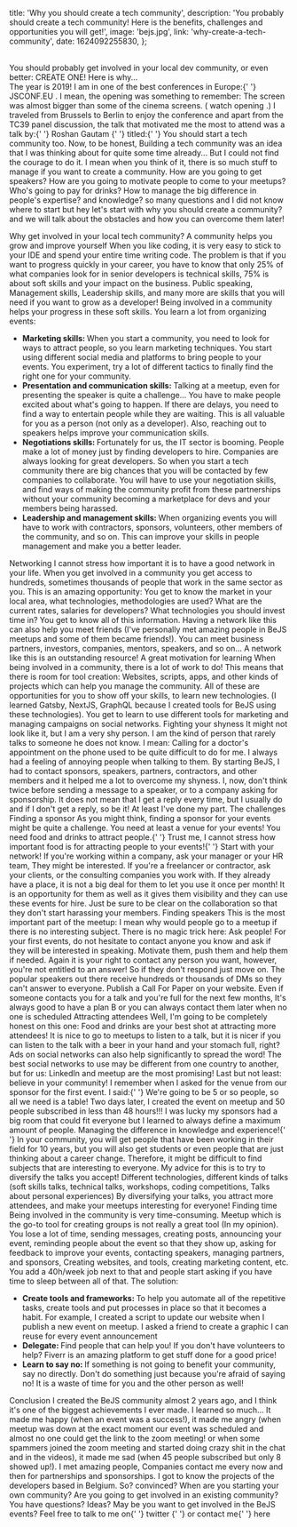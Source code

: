 
  title: 'Why you should create a tech community',
  description:
    'You probably should create a tech community! Here is the benefits, challenges and opportunities you will get!',
  image: 'bejs.jpg',
  link: 'why-create-a-tech-community',
  date: 1624092255830,
};


<br />
<FunkyWord>
  You should probably get involved in your local dev community, or even better:
  CREATE ONE! Here is why...
</FunkyWord>
<br />
<Paragraph>
  The year is 2019! I am in one of the best conferences in Europe:{' '}
  <BeautifulLink target="_blank" href="https://2019.jsconf.eu/">
    JSCONF.EU
  </BeautifulLink>
  . I mean, the opening was something to remember: The screen was almost bigger than
  some of the cinema screens. (<BeautifulLink
    target="_blank"
    href="https://youtu.be/o1rzsna263c?t=1215"
  >
    watch opening
  </BeautifulLink>
  .) I traveled from Brussels to Berlin to enjoy the conference and apart from
  the TC39 panel discussion, the talk that motivated me the most to attend was a
  talk by:{' '}
  <BeautifulLink target="_blank" href="https://twitter.com/roshangautam0">
    Roshan Gautam
  </BeautifulLink>{' '}
  titled:{' '}
  <BeautifulLink
    target="_blank"
    href="https://2019.jsconf.eu/roshan-gautam/you-should-start-a-tech-community-too.html"
  >
    You should start a tech community too.
  </BeautifulLink>
</Paragraph>
<Paragraph>
  Now, to be honest, Building a tech community was an idea that I was thinking
  about for quite some time already... But I could not find the courage to do
  it. I mean when you think of it, there is so much stuff to manage if you want
  to create a community. How are you going to get speakers? How are you going to
  motivate people to come to your meetups? Who's going to pay for drinks? How to
  manage the big difference in people's expertise? and knowledge? so many
  questions and I did not know where to start but hey let's start with why you
  should create a community? and we will talk about the obstacles and how you
  can overcome them later!
</Paragraph>

<Heading tag="h2"> Why get involved in your local tech community?</Heading>
<Heading tag="h3"> A community helps you grow and improve yourself </Heading>
<Paragraph>
  When you like coding, it is very easy to stick to your IDE and spend your
  entire time writing code. The problem is that if you want to progress quickly
  in your career, you have to know that only 25% of what companies look for in
  senior developers is technical skills, 75% is about soft skills and your
  impact on the business. Public speaking, Management skills, Leadership skills,
  and many more are skills that you will need if you want to grow as a
  developer!
</Paragraph>
<Paragraph>
  Being involved in a community helps your progress in these soft skills. You
  learn a lot from organizing events:
  <ul>
    <li>
      <b>Marketing skills: </b>
      When you start a community, you need to look for ways to attract people, so
      you learn marketing techniques. You start using different social media and
      platforms to bring people to your events. You experiment, try a lot of different
      tactics to finally find the right one for your community.
    </li>
    <li>
      <b>Presentation and communication skills: </b>
      Talking at a meetup, even for presenting the speaker is quite a challenge...
      You have to make people excited about what's going to happen. If there are
      delays, you need to find a way to entertain people while they are waiting.
      This is all valuable for you as a person (not only as a developer). Also, reaching
      out to speakers helps improve your communication skills.
    </li>
    <li>
      <b>Negotiations skills: </b>
      Fortunately for us, the IT sector is booming. People make a lot of money just
      by finding developers to hire. Companies are always looking for great developers.
      So when you start a tech community there are big chances that you will be contacted
      by few companies to collaborate. You will have to use your negotiation skills,
      and find ways of making the community profit from these partnerships without
      your community becoming a marketplace for devs and your members being harassed.
    </li>
    <li>
      <b>Leadership and management skills: </b>
      When organizing events you will have to work with contractors, sponsors, volunteers,
      other members of the community, and so on. This can improve your skills in
      people management and make you a better leader.
    </li>
  </ul>
</Paragraph>
<Heading tag="h3"> Networking </Heading>
<Paragraph>
  I cannot stress how important it is to have a good network in your life. When
  you get involved in a community you get access to hundreds, sometimes
  thousands of people that work in the same sector as you. This is an amazing
  opportunity: You get to know the market in your local area, what technologies,
  methodologies are used? What are the current rates, salaries for developers?
  What technologies you should invest time in? You get to know all of this
  information. Having a network like this can also help you meet friends (I've
  personally met amazing people in BeJS meetups and some of them became
  friends!). You can meet business partners, investors, companies, mentors,
  speakers, and so on... A network like this is an outstanding resource!
</Paragraph>
<Heading tag="h3"> A great motivation for learning </Heading>
<Paragraph>
  When being involved in a community, there is a lot of work to do! This means
  that there is room for tool creation: Websites, scripts, apps, and other kinds
  of projects which can help you manage the community. All of these are
  opportunities for you to show off your skills, to learn new technologies. (I
  learned Gatsby, NextJS, GraphQL because I created tools for BeJS using these
  technologies). You get to learn to use different tools for marketing and
  managing campaigns on social networks.
</Paragraph>
<Heading tag="h3"> Fighting your shyness </Heading>
<Paragraph>
  It might not look like it, but I am a very shy person. I am the kind of person
  that rarely talks to someone he does not know. I mean: Calling for a doctor's
  appointment on the phone used to be quite difficult to do for me. I always had
  a feeling of annoying people when talking to them. By starting BeJS, I had to
  contact sponsors, speakers, partners, contractors, and other members and it
  helped me a lot to overcome my shyness. I, now, don't think twice before
  sending a message to a speaker, or to a company asking for sponsorship. It
  does not mean that I get a reply every time, but I usually do and if I don't
  get a reply, so be it! At least I've done my part.
</Paragraph>
<Heading tag="h2"> The challenges </Heading>
<Heading tag="h3"> Finding a sponsor </Heading>
<Paragraph>
  As you might think, finding a sponsor for your events might be quite a
  challenge. You need at least a venue for your events! You need food and drinks
  to attract people.{' '}
  <FunkyWord>
    Trust me, I cannot stress how important food is for attracting people to
    your events!{' '}
  </FunkyWord>
  Start with your network! If you're working within a company, ask your manager or
  your HR team, They might be interested. If you're a freelancer or contractor, ask
  your clients, or the consulting companies you work with. If they already have a
  place, it is not a big deal for them to let you use it once per month! It is an
  opportunity for them as well as it gives them visibility and they can use these
  events for hire. Just be sure to be clear on the collaboration so that they don't
  start harassing your members.
</Paragraph>
<Heading tag="h3"> Finding speakers </Heading>
<Paragraph>
  This is the most important part of the meetup: I mean why would people go to a
  meetup if there is no interesting subject. There is no magic trick here: Ask
  people! For your first events, do not hesitate to contact anyone you know and
  ask if they will be interested in speaking. Motivate them, push them and help
  them if needed. Again it is your right to contact any person you want,
  however, you're not entitled to an answer! So if they don't respond just move
  on. The popular speakers out there receive hundreds or thousands of DMs so
  they can't answer to everyone.
</Paragraph>
<Paragraph>
  Publish a Call For Paper on your website. Even if someone contacts you for a
  talk and you're full for the next few months, It's always good to have a plan
  B or you can always contact them later when no one is scheduled
</Paragraph>
<Heading tag="h3"> Attracting attendees </Heading>
<Paragraph>
  Well, I'm going to be completely honest on this one: Food and drinks are your
  best shot at attracting more attendees! It is nice to go to meetups to listen
  to a talk, but it is nicer if you can listen to the talk with a beer in your
  hand and your stomach full, right? Ads on social networks can also help
  significantly to spread the word! The best social networks to use may be
  different from one country to another, but for us: LinkedIn and meetup are the
  most promising! Last but not least: believe in your community! I remember when
  I asked for the venue from our sponsor for the first event. I said:{' '}
  <FunkyWord>
    We're going to be 5 or so people, so all we need is a table!
  </FunkyWord>
  Two days later, I created the event on meetup and 50 people subscribed in less
  than 48 hours!!! I was lucky my sponsors had a big room that could fit everyone
  but I learned to always define a maximum amount of people.
</Paragraph>
<Heading tag="h3">
  Managing the difference in knowledge and experience!{' '}
</Heading>
<Paragraph>
  In your community, you will get people that have been working in their field
  for 10 years, but you will also get students or even people that are just
  thinking about a career change. Therefore, it might be difficult to find
  subjects that are interesting to everyone. My advice for this is to try to
  diversify the talks you accept! Different technologies, different kinds of
  talks (soft skills talks, technical talks, workshops, coding competitions,
  Talks about personal experiences) By diversifying your talks, you attract more
  attendees, and make your meetups interesting for everyone!
</Paragraph>
<Heading tag="h3"> Finding time </Heading>
<Paragraph>
  Being involved in the community is very time-consuming. Meetup which is the
  go-to tool for creating groups is not really a great tool (In my opinion). You
  lose a lot of time, sending messages, creating posts, announcing your event,
  reminding people about the event so that they show up, asking for feedback to
  improve your events, contacting speakers, managing partners, and sponsors,
  Creating websites, and tools, creating marketing content, etc. You add a
  40h/week job next to that and people start asking if you have time to sleep
  between all of that. The solution:
  <ul>
    <li>
      <b>Create tools and frameworks: </b> To help you automate all of the
      repetitive tasks, create tools and put processes in place so that it
      becomes a habit. For example, I created a script to update our website
      when I publish a new event on meetup. I asked a friend to create a graphic
      I can reuse for every event announcement
    </li>
    <li>
      <b>Delegate: </b>Find people that can help you! If you don't have
      volunteers to help? Fiverr is an amazing platform to get stuff done for a
      good price!
    </li>
    <li>
      <b>Learn to say no: </b> If something is not going to benefit your
      community, say no directly. Don't do something just because you're afraid
      of saying no! It is a waste of time for you and the other person as well!
    </li>
  </ul>
</Paragraph>
<Heading tag="h2"> Conclusion </Heading>
<Paragraph>
  I created the BeJS community almost 2 years ago, and I think it's one of the
  biggest achievements I ever made. I learned so much... It made me happy (when
  an event was a success!), it made me angry (when meetup was down at the exact
  moment our event was scheduled and almost no one could get the link to the
  zoom meeting! or when some spammers joined the zoom meeting and started doing
  crazy shit in the chat and in the videos), it made me sad (when 45 people
  subscribed but only 8 showed up!). I met amazing people, Companies contact me
  every now and then for partnerships and sponsorships. I got to know the
  projects of the developers based in Belgium.
</Paragraph>
<Paragraph>
  So? convinced? When are you starting your own community? Are you going to get
  involved in an existing community? You have questions? Ideas? May be you want
  to get involved in the BeJS events? Feel free to talk to me on{' '}
  <BeautifulLink
    target="_blank"
    href="https://twitter.com/intent/tweet?screen_name=Aymen_Ben_Amor&ref_src=twsrc%5Etfw"
  >
    twitter
  </BeautifulLink>{' '}
  or contact me{' '}
  <BeautifulLink href="mailto:contact@bejs.io">here</BeautifulLink>
</Paragraph>
